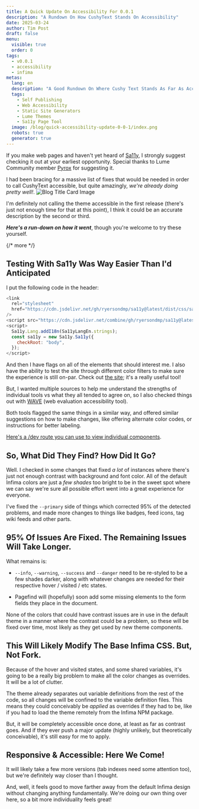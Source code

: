 ```yaml
---
title: A Quick Update On Accessibility For 0.0.1
description: "A Rundown On How CushyText Stands On Accessibility"
date: 2025-03-24
author: Tim Post
draft: false
menu:
  visible: true
  order: 0
tags:
  - v0.0.1
  - accessibility
  - infima
metas:
  lang: en
  description: "A Good Rundown On Where Cushy Text Stands As Far As Accessibility Goes Without Getting Too Technical About CSS."
  tags:
    - Self Publishing
    - Web Accessibility
    - Static Site Generators
    - Lume Themes
    - Sa11y Page Tool
  image: /blog/quick-accessibility-update-0-0-1/index.png
  robots: true
  generator: true
---
```


If you make web pages and haven't yet heard of [Sa11y](https://sa11y.netlify.app/), 
I strongly suggest checking it out at your earliest opportunity. Special thanks to 
Lume Community member [Pyrox](https://pyrox.dev/) for suggesting it.

I had been bracing for a massive list of fixes that would be needed in order to 
call CushyText accessible, but quite amazingly, _we're already doing pretty well!_.
<img
  class="blog_image"
  src="/blog/quick-accessibility-update-0-0-1/index.png" 
  alt="Blog Title Card Image" 
  title="Quick Accessibility Update 0.0.1" />

I'm definitely not calling the theme accessible in the first release (there's just not enough 
time for that at this point), I think it could be an accurate description by the second or third.

***Here's a run-down on how it went***, though you're welcome to try these yourself. 

{/* more */} 
  
## Testing With Sa11y Was Way Easier Than I'd Anticipated

I put the following code in the header:

```js
<link
  rel="stylesheet"
  href="https://cdn.jsdelivr.net/gh/ryersondmp/sa11y@latest/dist/css/sa11y.min.css"
/>
<script src="https://cdn.jsdelivr.net/combine/gh/ryersondmp/sa11y@latest/dist/js/lang/en.umd.js,gh/ryersondmp/sa11y@latest/dist/js/sa11y.umd.min.js"></script>
<script>
  Sa11y.Lang.addI18n(Sa11yLangEn.strings);
  const sa11y = new Sa11y.Sa11y({
    checkRoot: "body",
  });
</script>
```

And then I have flags on all of the elements that should interest me. I also have the
ability to test the site through different color filters to make sure the experience 
is still on-par. Check out [the site](https://sa11y.netlify.app/); it's a really useful tool!

But, I wanted multiple sources to help me understand the strengths of individual tools vs 
what they all tended to agree on, so I also checked things out with [WAVE](https://wave.webaim.org/)
(web evaluation accessibility tool). 

Both tools flagged the same things in a similar way, and offered similar suggestions on how
to make changes, like offering alternate color codes, or instructions for better labeling.

[Here's a /dev route you can use to view individual components](/dev).

## So, What Did They Find? How Did It Go?

Well. I checked in some changes that fixed _a lot_ of instances where there's just not enough 
contrast with background and font color. All of the default Infima colors are just a _few shades_
too bright to be in the sweet spot where we can say we're sure all possible effort went into 
a great experience for everyone.

I've fixed the `--primary` side of things which corrected 95% of the detected problems, and made
more changes to things like badges, feed icons, tag wiki feeds and other parts. 

## 95% Of Issues Are Fixed. The Remaining Issues Will Take Longer.

What remains is:

 - `--info`, `--warning`, `--success` and `--danger` need to be re-styled to be a few shades darker, 
 along with whatever changes are needed for their respective hover / visited / etc states. 

 - Pagefind will (hopefully) soon add some missing elements to the form fields they place in the 
 document. 

None of the colors that could have contrast issues are in use in the default theme in a manner where
the contrast could be a problem, so these will be fixed over time, most likely as they get used by 
new theme components.

## This Will Likely Modify The Base Infima CSS. But, Not Fork.

Because of the hover and visited states, and some shared variables, it's going to be a really big 
problem to make all the color changes as overrides. It will be a lot of clutter. 

The theme already separates out variable definitions from the rest of the code, so all changes will
be confined to the variable definition files. This means they could conceivably be _applied_ as 
overrides if they had to be, like if you had to load the theme remotely from the Infima NPM package.

But, it will be completely accessible once done, at least as far as contrast goes. And if they ever 
push a major update (highly unlikely, but theoretically conceivable), it's still easy for me to apply. 

## Responsive &amp; Accessible: Here We Come!

It will likely take a few more versions (tab indexes need some attention too), but we're definitely 
way closer than I thought. 

And, well, it feels good to move farther away from the default Infima design without changing anything
fundamentally. We're doing our own thing over here, so a bit more individuality feels great!
